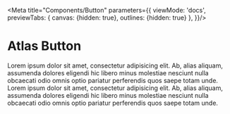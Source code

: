 
<Meta
    title="Components/Button"
    parameters={{
        viewMode: 'docs',
        previewTabs: {
            canvas: {hidden: true},
            outlines: {hidden: true}
        },
    }}/>

# Atlas Button

Lorem ipsum dolor sit amet, consectetur adipisicing elit. Ab, alias aliquam, assumenda dolores eligendi hic libero minus molestiae nesciunt nulla obcaecati odio omnis optio pariatur perferendis quos saepe totam unde.
Lorem ipsum dolor sit amet, consectetur adipisicing elit. Ab, alias aliquam, assumenda dolores eligendi hic libero minus molestiae nesciunt nulla obcaecati odio omnis optio pariatur perferendis quos saepe totam unde.
